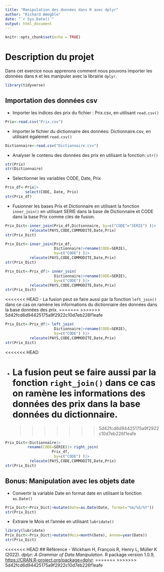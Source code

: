 ```yaml
---
title: "Manipulation des données dans R avec dplyr"
author: "Richard Amegble"
date: "`r Sys.Date()`"
output: html_document
---
```


```r
knitr::opts_chunk$set(echo = TRUE)
```


# Description du projet
Dans cet exercice nous apprenons comment nous pouvons importer les données dans `R` et les manipuler avec la librairie `dplyr`.


```r
library(tidyverse)

```


## Importation des données csv
- Importer les indices des prix du fichier : Prix.csv, en utilisant `read.csv()`
```r
Prix<-read.csv("Prix.csv")
```

- Importer le fichier du dictionnaire des données: Dictionnaire.csv, en utilisant égalemet `read.csv()`

```r
Dictionnaire<-read.csv("Dictionnaire.csv")
```

- Analyser le contenu des données des prix en utilisant la fonction: `str()`

```r
str(Prix)
str(Dictionnaire)
```

- Selectionner les variables  CODE, Date, Prix

```r
Prix_df<-Prix|>
         select(CODE, Date, Prix)
str(Prix_df)
```

- Fusionner les bases Prix et Dictionnaire en utilisant la fonction `inner_join()` en utilisant SERIE dans la base de Dictionnaire et CODE dans la base Prix comme clés de fusion.  

```r
Prix_Dict<-inner_join(Prix_df,Dictionnaire, by=c("CODE"="SERIE") )|>
           relocate(PAYS,CODE,COMMODITE,Date,Prix)
str(Prix_Dict)
```

```r
Prix_Dict<-inner_join(Prix_df,
                      Dictionnaire|>rename(CODE=SERIE), 
                      by=c("CODE") )|>
           relocate(PAYS,CODE,COMMODITE,Date,Prix)
str(Prix_Dict)
```

```r
Prix_Dict<-Prix_df|> inner_join(
                      Dictionnaire|>rename(CODE=SERIE), 
                      by=c("CODE") )|>
           relocate(PAYS,CODE,COMMODITE,Date,Prix)
str(Prix_Dict)
```

<<<<<<< HEAD
- La fusion peut se faire aussi par la fonction `left_join()` dans ce cas on ramène les informations du dictionnaire des données dans la base données des prix.
=======
>>>>>>> 5d42fcd6d94425175a9f2922c10d7eb226f1eafe
```r
Prix_Dict<-Prix_df|> left_join(
                      Dictionnaire|>rename(CODE=SERIE), 
                      by=c("CODE") )|>
           relocate(PAYS,CODE,COMMODITE,Date,Prix)
str(Prix_Dict)
```
<<<<<<< HEAD

- La fusion peut se faire aussi par la fonction `right_join()` dans ce cas on ramène les informations des données des prix dans la base données du dictionnaire.
=======
>>>>>>> 5d42fcd6d94425175a9f2922c10d7eb226f1eafe
```r
Prix_Dict<-Dictionnaire|>
          rename(CODE=SERIE)|> right_join(
                     Prix_df, 
                      by=c("CODE") )|>
           relocate(PAYS,CODE,COMMODITE,Date,Prix)
str(Prix_Dict)
```

## Bonus: Manipulation avec les objets date
- Convertir la variable Date en format date en utilisant la fonction `as.Date()`

```r
Prix_Dict<-Prix_Dict|>mutate(Date=as.Date(Date, format="%m/%d/%Y"))
str(Prix_Dict)
```

- Extraire le Mois et l'année en utilisant `lubridate()`

```r
library(lubridate)
Prix_Dict<-Prix_Dict|>mutate(Mois=month(Date), Annee=year(Date))
str(Prix_Dict)
```

<<<<<<< HEAD
## Référence
- Wickham H, François R, Henry L, Müller K (2022). _dplyr: A Grammar of Data Manipulation_. R package
  version 1.0.9, <https://CRAN.R-project.org/package=dplyr>.
=======
>>>>>>> 5d42fcd6d94425175a9f2922c10d7eb226f1eafe


